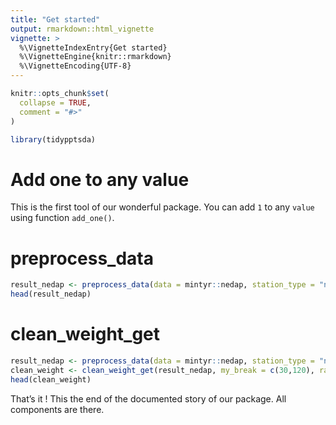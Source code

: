 ```yaml
---
title: "Get started"
output: rmarkdown::html_vignette
vignette: >
  %\VignetteIndexEntry{Get started}
  %\VignetteEngine{knitr::rmarkdown}
  %\VignetteEncoding{UTF-8}
---
```


```r
knitr::opts_chunk$set(
  collapse = TRUE,
  comment = "#>"
)
```

```r
library(tidypptsda)
```

<!-- WARNING - This vignette is generated by {fusen} from dev/flat_teaching.Rmd: do not edit by hand -->


<!-- 
Run this 'development' chunk

Store every call to library() that you need to run chunks line by line, as in a classical Rmd for analysis
-->

<!--
# Description of your package

This will fill the description of your package.
Fill and run the content of this chunk, before anything else. 

Note: when you will use other flat templates, this part will be in a separate file. Do not be surprised!
--> 

# Add one to any value

This is the first tool of our wonderful package. 
You can add `1` to any `value` using function `add_one()`.

<!-- 
This first section shows:

- the three parts necessary for a package: 'function', 'examples' and 'tests'.  
  + Note that the three following chunks have names accordingly.

-->
# preprocess_data
    
  
```r
result_nedap <- preprocess_data(data = mintyr::nedap, station_type = "nedap")
head(result_nedap)
```

  

# clean_weight_get
    
  
```r
result_nedap <- preprocess_data(data = mintyr::nedap, station_type = "nedap")
clean_weight <- clean_weight_get(result_nedap, my_break = c(30,120), range_offset = 0.5)
head(clean_weight)
```

  

















That's it ! This the end of the documented story of our package. All components are there.

<!-- 
# Inflate your package

You're one inflate from paper to box.
Build your package from this very Rmd using `fusen::inflate()` 
-->


<!-- 
- Verify your `"DESCRIPTION"` file has been updated
- Verify your function is in `"R/"` directory
- Verify your test is in `"tests/testthat/"` directory
- Verify this Rmd appears in `"vignettes/"` directory 
-->
